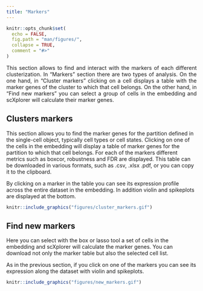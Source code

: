 ```yaml
---
title: "Markers"
---
```


```r
knitr::opts_chunk$set(
  echo = FALSE,
  fig.path = "man/figures/",
  collapse = TRUE,
  comment = "#>"
)
```

<p align="justify">  
This section allows to find and interact with the markers of each different clusterization. In "Markers" section there are two types of analysis. On the one hand, in "Cluster markers" clicking on a cell displays a table with the marker genes of the cluster to which that cell belongs. On the other hand, in "Find new markers" you can select a group of cells in the embedding and scXplorer will calculate their marker genes.
</p>

 
##  Clusters markers 

<p align="justify">  
This section allows you to find the marker genes for the partition defined in the single-cell object, typically cell types or cell states. Clicking on one of the cells in the embedding will display a table of marker genes for the partition to which that cell belongs. For each of the markers different metrics such as boxcor, robustness and FDR are displayed. This table can be downloaded in various formats, such as .csv, .xlsx .pdf, or you can copy it to the clipboard. 

By clicking on a marker in the table you can see its expression profile across the entire dataset in the embedding. In addition violin and spikeplots are displayed at the bottom.
</p>

```r
knitr::include_graphics("figures/cluster_markers.gif")

```


## Find new markers 

<p align="justify">  
Here you can select with the box or lasso tool a set of cells in the embedding and scXplorer will calculate the marker genes. You can download not only the marker table but also the selected cell list.

As in the previous section, if you click on one of the markers you can see its expression along the dataset with violin and spikeplots.
</p>

```r
knitr::include_graphics("figures/new_markers.gif")

```




